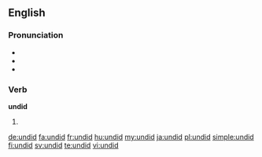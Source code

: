 ==English==

===Pronunciation===
* {{X-SAMPA|/Vn"dId/}}
* {{IPA|/ʌnˈdɪd/}}
* {{rhymes|ɪd}}

===Verb===
'''undid'''

# {{en-simple past of|undo}}

[[de:undid]]
[[fa:undid]]
[[fr:undid]]
[[hu:undid]]
[[my:undid]]
[[ja:undid]]
[[pl:undid]]
[[simple:undid]]
[[fi:undid]]
[[sv:undid]]
[[te:undid]]
[[vi:undid]]